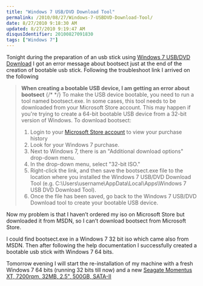 ```yaml
---
title: "Windows 7 USB/DVD Download Tool"
permalink: /2010/08/27/Windows-7-USBDVD-Download-Tool/
date: 8/27/2010 9:18:30 AM
updated: 8/27/2010 9:19:47 AM
disqusIdentifier: 20100827091830
tags: ["Windows 7"]
---
```

Tonight during the preparation of an usb stick using [Windows 7 USB/DVD Download](http://store.microsoft.com/Help/ISO-Tool) I got an error message about bootsect just at the end of the creation of bootable usb stick. Following the troubleshoot link I arrived on the following

> **When creating a bootable USB device, I am getting an error about bootsect**
{/* <!-- more --> */}
> To make the USB device bootable, you need to run a tool named bootsect.exe. In some cases, this tool needs to be downloaded from your Microsoft Store account. This may happen if you're trying to create a 64-bit bootable USB device from a 32-bit version of Windows. To download bootsect:
> 
> 1.  Login to your [Microsoft Store account](https://store.microsoft.com/account) to view your purchase history
> 2.  Look for your Windows 7 purchase.
> 3.  Next to Windows 7, there is an "Additional download options" drop-down menu.
> 4.  In the drop-down menu, select "32-bit ISO."
> 5.  Right-click the link, and then save the bootsect.exe file to the location where you installed the Windows 7 USB/DVD Download Tool (e.g. C:\Users\username\AppData\Local\Apps\Windows 7 USB DVD Download Tool).
> 6.  Once the file has been saved, go back to the Windows 7 USB/DVD Download tool to create your bootable USB device.

Now my problem is that I haven’t ordered my iso on Microsoft Store but downloaded it from MSDN, so I can’t download bootsect from Microsoft Store.

I could find bootsect.exe in a Windows 7 32 bit iso which came also from MSDN. Then after following the help documentation I successfully created a bootable usb stick with Windows 7 64 bits.

Tomorrow evening I will start the re-installation of my machine with a fresh Windows 7 64 bits (running 32 bits till now) and a new [Seagate Momentus XT, 7200rpm, 32MB, 2.5", 500GB, SATA-II](http://www.seagate.com/www/en-us/products/laptops/laptop-hdd/)
